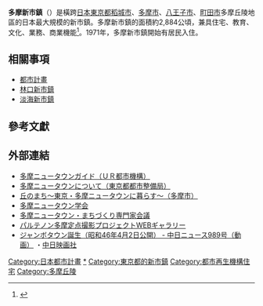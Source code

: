 '''多摩新市鎮'''（{{lang-ja|多摩ニュータウン，たまニュータウン}}）是橫跨[[日本|日本]][[東京都|東京都]][[稻城市|稻城市]]、[[多摩市|多摩市]]、[[八王子市|八王子市]]、[[町田市|町田市]]多摩丘陵地區的日本最大規模的新市鎮。多摩新市鎮的面積約2,884公頃，兼具住宅、教育、文化、業務、商業機能<ref name="hachioji_tamant">{{Cite web |url=http://www.city.hachioji.tokyo.jp/seisaku/machidukuri/newtown/005175.html |title=多摩ニュータウン｜八王子市 |access-date=2020-11-09 |archive-date=2014-05-02 |archive-url=https://web.archive.org/web/20140502055456/http://www.city.hachioji.tokyo.jp/seisaku/machidukuri/newtown/005175.html |dead-url=yes }}</ref>。1971年，多摩新市鎮開始有居民入住。
== 相關事項 ==
* [[都市計畫|都市計畫]]
* [[林口新市鎮|林口新市鎮]]
* [[淡海新市鎮|淡海新市鎮]]

== 參考文獻 ==
{{Reflist}}

== 外部連結 ==
{{Commonscat|Tama New Town}}
* [https://www.ur-net.go.jp/toshisaisei/comp/guide.html 多摩ニュータウンガイド（ＵＲ都市機構）] {{Wayback|url=https://www.ur-net.go.jp/toshisaisei/comp/guide.html |date=20191226082721 }} {{ja icon}}
* [https://www.toshiseibi.metro.tokyo.lg.jp/bosai/tama/top.html 多摩ニュータウンについて（東京都都市整備局）] {{Wayback|url=https://www.toshiseibi.metro.tokyo.lg.jp/bosai/tama/top.html |date=20201114140154 }} {{ja icon}}
* [https://tamashi-oka.jp/ 丘のまち～東京・多摩ニュータウンに暮らす～（多摩市）] {{Wayback|url=https://tamashi-oka.jp/ |date=20201204110649 }} {{ja icon}}
* [http://www.tama-nt.org/ 多摩ニュータウン学会] {{Wayback|url=http://www.tama-nt.org/ |date=20210127124443 }} {{ja icon}}
* [https://www.machisen.net/ 多摩ニュータウン・まちづくり専門家会議] {{Wayback|url=https://www.machisen.net/ |date=20201125140515 }} {{ja icon}}
* [http://www.parthenon.or.jp/teitensatuei/gallery/teitengall.cgi パルテノン多摩定点撮影プロジェクトWEBギャラリー] {{Wayback|url=http://www.parthenon.or.jp/teitensatuei/gallery/teitengall.cgi |date=20201129022932 }} {{ja icon}}
* [https://www.youtube.com/watch?v=jqsL1wmWwAM ジャンボタウン誕生（昭和46年4月2日公開） - 中日ニュース989号（動画）] {{Wayback|url=https://www.youtube.com/watch?v=jqsL1wmWwAM |date=20201121144413 }}・[http://chunichieigasha.co.jp/ 中日映画社] {{Wayback|url=http://chunichieigasha.co.jp/ |date=20201211091037 }}
[[Category:日本都市計畫|Category:日本都市計畫]]
[[Category:多摩新市鎮|*]]
[[Category:東京都的新市鎮|Category:東京都的新市鎮]]
[[Category:都市再生機構住宅|Category:都市再生機構住宅]]
[[Category:多摩丘陵|Category:多摩丘陵]]